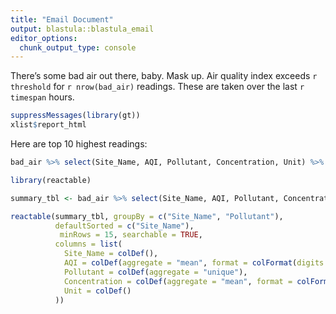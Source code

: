 ```yaml
---
title: "Email Document"
output: blastula::blastula_email
editor_options: 
  chunk_output_type: console
---
```

  
There's some bad air out there, baby.  Mask up.  Air quality index exceeds `r threshold` for `r nrow(bad_air)` readings.  These are taken over the last `r timespan` hours. 

```r
suppressMessages(library(gt))
xlist$report_html
```
Here are top 10 highest readings:

```r
bad_air %>% select(Site_Name, AQI, Pollutant, Concentration, Unit) %>% arrange(desc(AQI)) %>% head(10) %>% gt::gt() %>% gt::as_raw_html() 
```


```r
library(reactable)

summary_tbl <- bad_air %>% select(Site_Name, AQI, Pollutant, Concentration, Unit) %>% arrange(desc(AQI))

reactable(summary_tbl, groupBy = c("Site_Name", "Pollutant"),
          defaultSorted = c("Site_Name"),
           minRows = 15, searchable = TRUE,
          columns = list(
            Site_Name = colDef(), 
            AQI = colDef(aggregate = "mean", format = colFormat(digits = 0)),
            Pollutant = colDef(aggregate = "unique"), 
            Concentration = colDef(aggregate = "mean", format = colFormat(digits = 0)), 
            Unit = colDef()
          ))

```

